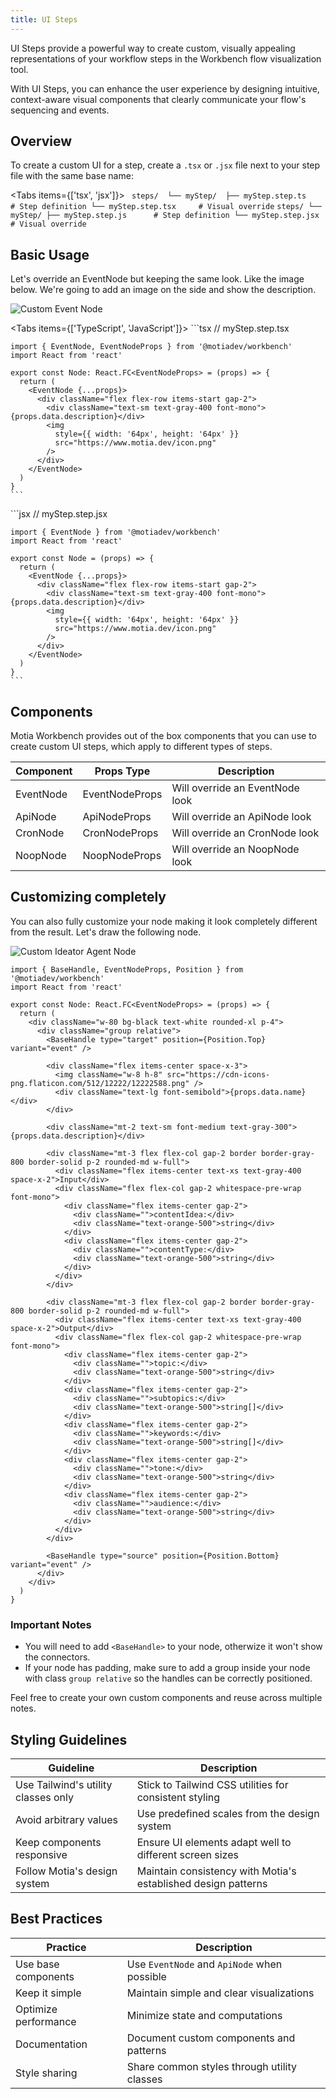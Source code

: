 ```yaml
---
title: UI Steps
---
```


UI Steps provide a powerful way to create custom, visually appealing representations of your workflow steps in the Workbench flow visualization tool.

With UI Steps, you can enhance the user experience by designing intuitive, context-aware visual components that clearly communicate your flow's sequencing and events.

## Overview

To create a custom UI for a step, create a `.tsx` or `.jsx` file next to your step file with the same base name:

<Tabs items={['tsx', 'jsx']}>
  <Tab value="tsx">
    ``` 
    steps/ 
    └── myStep/ 
      ├── myStep.step.ts      # Step definition
      └── myStep.step.tsx     # Visual override
    ```
  </Tab>
  <Tab value="jsx">
    ```
    steps/
      └── myStep/
      ├── myStep.step.js      # Step definition
      └── myStep.step.jsx     # Visual override
    ```
  </Tab>
</Tabs>

## Basic Usage

Let's override an EventNode but keeping the same look. Like the image below.
We're going to add an image on the side and show the description.

![Custom Event Node](./../img/custom-event-node.png)

<Tabs items={['TypeScript', 'JavaScript']}>
  <Tab>
    ```tsx
    // myStep.step.tsx

    import { EventNode, EventNodeProps } from '@motiadev/workbench'
    import React from 'react'

    export const Node: React.FC<EventNodeProps> = (props) => {
      return (
        <EventNode {...props}>
          <div className="flex flex-row items-start gap-2">
            <div className="text-sm text-gray-400 font-mono">{props.data.description}</div>
            <img
              style={{ width: '64px', height: '64px' }}
              src="https://www.motia.dev/icon.png"
            />
          </div>
        </EventNode>
      )
    }
    ```

  </Tab>
  <Tab>
    ```jsx
    // myStep.step.jsx

    import { EventNode } from '@motiadev/workbench'
    import React from 'react'

    export const Node = (props) => {
      return (
        <EventNode {...props}>
          <div className="flex flex-row items-start gap-2">
            <div className="text-sm text-gray-400 font-mono">{props.data.description}</div>
            <img
              style={{ width: '64px', height: '64px' }}
              src="https://www.motia.dev/icon.png"
            />
          </div>
        </EventNode>
      )
    }
    ```

    

  </Tab>
</Tabs>

## Components

Motia Workbench provides out of the box components that you can use to create custom UI steps, which apply to different types of steps.


| Component   | Props Type     | Description                     |
| ----------- | -------------- | ------------------------------- |
| EventNode   | EventNodeProps | Will override an EventNode look |
| ApiNode     | ApiNodeProps   | Will override an ApiNode look   |
| CronNode    | CronNodeProps  | Will override an CronNode look  |
| NoopNode    | NoopNodeProps  | Will override an NoopNode look  |

## Customizing completely

You can also fully customize your node making it look completely different from the result.
Let's draw the following node.

![Custom Ideator Agent Node](./../img/custom-ideator-agent-node.png)

```tsx
import { BaseHandle, EventNodeProps, Position } from '@motiadev/workbench'
import React from 'react'

export const Node: React.FC<EventNodeProps> = (props) => {
  return (
    <div className="w-80 bg-black text-white rounded-xl p-4">
      <div className="group relative">
        <BaseHandle type="target" position={Position.Top} variant="event" />

        <div className="flex items-center space-x-3">
          <img className="w-8 h-8" src="https://cdn-icons-png.flaticon.com/512/12222/12222588.png" />
          <div className="text-lg font-semibold">{props.data.name}</div>
        </div>

        <div className="mt-2 text-sm font-medium text-gray-300">{props.data.description}</div>

        <div className="mt-3 flex flex-col gap-2 border border-gray-800 border-solid p-2 rounded-md w-full">
          <div className="flex items-center text-xs text-gray-400 space-x-2">Input</div>
          <div className="flex flex-col gap-2 whitespace-pre-wrap font-mono">
            <div className="flex items-center gap-2">
              <div className="">contentIdea:</div>
              <div className="text-orange-500">string</div>
            </div>
            <div className="flex items-center gap-2">
              <div className="">contentType:</div>
              <div className="text-orange-500">string</div>
            </div>
          </div>
        </div>

        <div className="mt-3 flex flex-col gap-2 border border-gray-800 border-solid p-2 rounded-md w-full">
          <div className="flex items-center text-xs text-gray-400 space-x-2">Output</div>
          <div className="flex flex-col gap-2 whitespace-pre-wrap font-mono">
            <div className="flex items-center gap-2">
              <div className="">topic:</div>
              <div className="text-orange-500">string</div>
            </div>
            <div className="flex items-center gap-2">
              <div className="">subtopics:</div>
              <div className="text-orange-500">string[]</div>
            </div>
            <div className="flex items-center gap-2">
              <div className="">keywords:</div>
              <div className="text-orange-500">string[]</div>
            </div>
            <div className="flex items-center gap-2">
              <div className="">tone:</div>
              <div className="text-orange-500">string</div>
            </div>
            <div className="flex items-center gap-2">
              <div className="">audience:</div>
              <div className="text-orange-500">string</div>
            </div>
          </div>
        </div>

        <BaseHandle type="source" position={Position.Bottom} variant="event" />
      </div>
    </div>
  )
}
```

### Important Notes

- You will need to add `<BaseHandle>` to your node, otherwize it won't show the connectors.
- If your node has padding, make sure to add a group inside your node with class `group relative` so the handles can be correctly positioned.

<Callout type="info">Feel free to create your own custom components and reuse across multiple notes.</Callout>

## Styling Guidelines

| Guideline                           | Description                                                   |
| ----------------------------------- | ------------------------------------------------------------- |
| Use Tailwind's utility classes only | Stick to Tailwind CSS utilities for consistent styling        |
| Avoid arbitrary values              | Use predefined scales from the design system                  |
| Keep components responsive          | Ensure UI elements adapt well to different screen sizes       |
| Follow Motia's design system        | Maintain consistency with Motia's established design patterns |



## Best Practices

| Practice             | Description                                 |
| -------------------- | ------------------------------------------- |
| Use base components  | Use `EventNode` and `ApiNode` when possible |
| Keep it simple       | Maintain simple and clear visualizations    |
| Optimize performance | Minimize state and computations             |
| Documentation        | Document custom components and patterns     |
| Style sharing        | Share common styles through utility classes |

